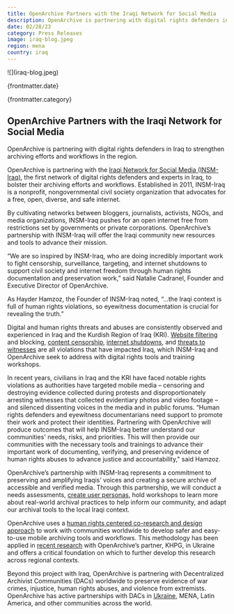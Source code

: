 ```yaml
---
title: OpenArchive Partners with the Iraqi Network for Social Media
description: OpenArchive is partnering with digital rights defenders in Iraq to strengthen archiving efforts and workflows in the region.
date: 02/28/23
category: Press Releases
image: iraq-blog.jpeg
region: mena
country: iraq
---
```



<ArticleHeaderSection>
![](iraq-blog.jpeg)

{frontmatter.date}

{frontmatter.category}

## OpenArchive Partners with the Iraqi Network for Social Media

OpenArchive is partnering with digital rights defenders in Iraq to strengthen archiving efforts and workflows in the region.

</ArticleHeaderSection>
<ContentSection>

OpenArchive is partnering with the [Iraqi Network for Social Media (INSM-Iraq)](http://insm-iq.org/), the first network of digital rights defenders and experts in Iraq, to bolster their archiving efforts and workflows. Established in 2011, INSM-Iraq is a nonprofit, nongovernmental civil society organization that advocates for a free, open, diverse, and safe internet.

By cultivating networks between bloggers, journalists, activists, NGOs, and media organizations, INSM-Iraq pushes for an open internet free from restrictions set by governments or private corporations. OpenArchive’s partnership with INSM-Iraq will offer the Iraqi community new resources and tools to advance their mission.

“We are so inspired by INSM-Iraq, who are doing incredibly important work to fight censorship, surveillance, targeting, and internet shutdowns to support civil society and internet freedom through human rights documentation and preservation work,” said Natalie Cadranel, Founder and Executive Director of OpenArchive.

As Hayder Hamzoz, the Founder of INSM-Iraq noted, “...the Iraqi context is full of human rights violations, so eyewitness documentation is crucial for revealing the truth.”

Digital and human rights threats and abuses are consistently observed and experienced in Iraq and the Kurdish Region of Iraq (KRI). [Website filtering](https://www.bbc.com/news/technology-27869112) and blocking, [content censorship](https://freedomhouse.org/country/iraq/freedom-net/2022#footnote3_fhog4n1), [internet shutdowns](https://www.middleeasteye.net/news/iraq-kurdish-protesters-killed-security-forces-fire), and [threats to witnesses](https://www.middleeasteye.net/news/new-tactics-subdue-iraqs-popular-demonstration) are all violations that have impacted Iraq, which INSM-Iraq and OpenArchive seek to address with digital rights tools and training workshops.

In recent years, civilians in Iraq and the KRI have faced notable rights violations as authorities have targeted mobile media – censoring and destroying evidence collected during protests and disproportionately arresting witnesses that collected evidentiary photos and video footage – and silenced dissenting voices in the media and in public forums. “Human rights defenders and eyewitness documentarians need support to promote their work and protect their identities. Partnering with OpenArchive will produce outcomes that will help INSM-Iraq better understand our communities' needs, risks, and priorities. This will then provide our communities with the necessary tools and trainings to advance their important work of documenting, verifying, and preserving evidence of human rights abuses to advance justice and accountability," said Hamzoz.

OpenArchive’s partnership with INSM-Iraq represents a commitment to preserving and amplifying Iraqis’ voices and creating a secure archive of accessible and verified media. Through this partnership, we will conduct a needs assessments, [create user personas](https://open-archive.org/research), hold workshops to learn more about real-world archival practices to help inform our community, and adapt our archival tools to the local Iraqi context.

OpenArchive uses a [human rights centered co-research and design approach](https://www.humanrightscentered.design/) to work with communities worldwide to develop safer and easy-to-use mobile archiving tools and workflows. This methodology has been applied in [recent research](https://open-archive.org/news/memo-from-kharkiv) with OpenArchive’s partner, KHPG, in Ukraine and offers a critical foundation on which to further develop this research across regional contexts.

Beyond this project with Iraq, OpenArchive is partnering with Decentralized Archivist Communities (DACs) worldwide to preserve evidence of war crimes, injustice, human rights abuses, and violence from extremists. OpenArchive has active partnerships with DACs in [Ukraine](https://open-archive.org/news/KHPG-partnership), MENA, Latin America, and other communities across the world.
